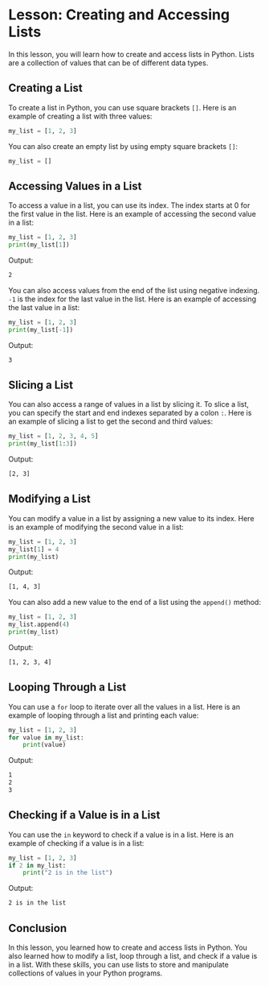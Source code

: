# Lesson: Creating and Accessing Lists

In this lesson, you will learn how to create and access lists in Python. Lists are a collection of values that can be of different data types.

## Creating a List

To create a list in Python, you can use square brackets `[]`. Here is an example of creating a list with three values:

```python
my_list = [1, 2, 3]
```

You can also create an empty list by using empty square brackets `[]`:

```python
my_list = []
```

## Accessing Values in a List

To access a value in a list, you can use its index. The index starts at 0 for the first value in the list. Here is an example of accessing the second value in a list:

```python
my_list = [1, 2, 3]
print(my_list[1])
```

Output:

```txt
2
```

You can also access values from the end of the list using negative indexing. `-1` is the index for the last value in the list. Here is an example of accessing the last value in a list:

```python
my_list = [1, 2, 3]
print(my_list[-1])
```

Output:

```txt
3
```

## Slicing a List

You can also access a range of values in a list by slicing it. To slice a list, you can specify the start and end indexes separated by a colon `:`. Here is an example of slicing a list to get the second and third values:

```python
my_list = [1, 2, 3, 4, 5]
print(my_list[1:3])
```

Output:

```txt
[2, 3]
```

## Modifying a List

You can modify a value in a list by assigning a new value to its index. Here is an example of modifying the second value in a list:

```python
my_list = [1, 2, 3]
my_list[1] = 4
print(my_list)
```

Output:

```txt
[1, 4, 3]
```

You can also add a new value to the end of a list using the `append()` method:

```python
my_list = [1, 2, 3]
my_list.append(4)
print(my_list)
```

Output:

```txt
[1, 2, 3, 4]
```

## Looping Through a List

You can use a `for` loop to iterate over all the values in a list. Here is an example of looping through a list and printing each value:

```python
my_list = [1, 2, 3]
for value in my_list:
    print(value)
```

Output:

```txt
1
2
3
```

## Checking if a Value is in a List

You can use the `in` keyword to check if a value is in a list. Here is an example of checking if a value is in a list:

```python
my_list = [1, 2, 3]
if 2 in my_list:
    print("2 is in the list")
```

Output:

```txt
2 is in the list
```

## Conclusion

In this lesson, you learned how to create and access lists in Python. You also learned how to modify a list, loop through a list, and check if a value is in a list. With these skills, you can use lists to store and manipulate collections of values in your Python programs.
